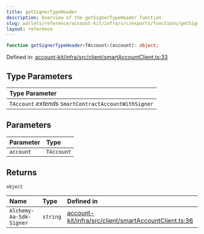 ```yaml
---
title: getSignerTypeHeader
description: Overview of the getSignerTypeHeader function
slug: wallets/reference/account-kit/infra/src/exports/functions/getSignerTypeHeader
layout: reference
---
```


```ts
function getSignerTypeHeader<TAccount>(account): object;
```

Defined in: [account-kit/infra/src/client/smartAccountClient.ts:33](https://github.com/alchemyplatform/aa-sdk/blob/49e74eee8606f480b200b4612d00d950da8a8742/account-kit/infra/src/client/smartAccountClient.ts#L33)

## Type Parameters

| Type Parameter                                        |
| :---------------------------------------------------- |
| `TAccount` _extends_ `SmartContractAccountWithSigner` |

## Parameters

| Parameter | Type       |
| :-------- | :--------- |
| `account` | `TAccount` |

## Returns

`object`

| Name                    | Type     | Defined in                                                                                                                                                                                              |
| :---------------------- | :------- | :------------------------------------------------------------------------------------------------------------------------------------------------------------------------------------------------------ |
| `Alchemy-Aa-Sdk-Signer` | `string` | [account-kit/infra/src/client/smartAccountClient.ts:36](https://github.com/alchemyplatform/aa-sdk/blob/49e74eee8606f480b200b4612d00d950da8a8742/account-kit/infra/src/client/smartAccountClient.ts#L36) |
